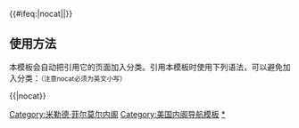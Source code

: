 {{Navbox
|name = Millard Fillmore cabinet
|title = [[美国总统]][[米勒德·菲尔莫尔]][[美国总统内阁列表|内阁]]（1850年-1853年）
|image = [[File:Filmorem.jpg|100px|米勒德·菲尔莫尔，第十三任美国总统。]]

|group1 =[[美国副总统|副总统]]
|list1=''空缺''（1850年-1853年）

|group2=[[美国国务卿|国务卿]]
|list2=[[丹尼尔·韦伯斯特]]（1850年-1852年）- [[爱德华·埃弗里特]]（1852年-1853年）

|group3=[[美国财政部长|财政部长]]
|list3=[[托马斯·科温]]（1850年-1853年）

|group4=[[美国战争部长|战争部长]]
|list4=[[查尔斯·M·康拉德]]（1850年-1853年）

|group5=[[美国司法部长|司法部长]]
|list5= [[约翰·J·克里滕登]]（1850年-1853年）

|group6=[[美国邮政部长|邮政部长]]
|list6=[[内森·K·霍尔]]（1850年-1852年）- [[塞缪尔·D·哈伯德]]（1852年-1853年）

|group7=[[美国海军部长|海军部长]]
|list7=[[威廉·A·格雷厄姆]]（1850年-1852年）- [[约翰·P·肯尼迪]]（1852年-1853年）

|group8=[[美国内政部长|内政部长]]
|list8=[[托马斯·M·T·麦肯南]]（1850年）- [[亚历山大·H·H·斯图尔特]]（1850年-1853年）

}}<includeonly>{{#ifeq:{{{1}}}|nocat||[[Category:米勒德·菲尔莫尔内阁]]}}</includeonly><noinclude>

== 使用方法 ==
本模板会自动把引用它的页面加入分类。引用本模板时使用下列语法，可以避免加入分类：<small>（注意nocat必须为英文小写）</small>
 
<nowiki>{{</nowiki>{{PAGENAME}}<nowiki>|nocat}}</nowiki>

[[Category:美国内阁导航模板]]
[[Category:米勒德·菲尔莫尔内阁|*]]
</noinclude>
